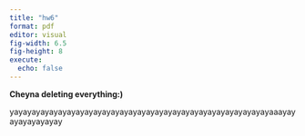 ```yaml
---
title: "hw6"
format: pdf
editor: visual
fig-width: 6.5
fig-height: 8
execute: 
  echo: false
---
```


**Cheyna deleting everything:)**

yayayayayayayayayayayayayayayayayayayayayayayayayayayayayayaaayayayayayayayay
